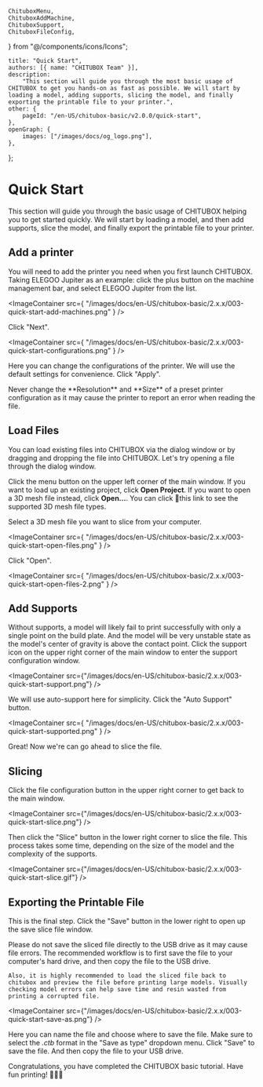 	ChituboxMenu,
	ChituboxAddMachine,
	ChituboxSupport,
	ChituboxFileConfig,
} from "@/components/icons/Icons";

	title: "Quick Start",
	authors: [{ name: "CHITUBOX Team" }],
	description:
		"This section will guide you through the most basic usage of CHITUBOX to get you hands-on as fast as possible. We will start by loading a model, adding supports, slicing the model, and finally exporting the printable file to your printer.",
	other: {
		pageId: "/en-US/chitubox-basic/v2.0.0/quick-start",
	},
	openGraph: {
		images: ["/images/docs/og_logo.png"],
	},
};

# Quick Start

This section will guide you through the basic usage of CHITUBOX helping you to get started quickly. We will start by loading a model, and then add supports, slice the model, and finally export the printable file to your printer.

## Add a printer

You will need to add the printer you need when you first launch CHITUBOX. Taking ELEGOO Jupiter as an example: click the plus button <ChituboxAddMachine size={24} /> on the machine management bar, and select ELEGOO Jupiter from the list.

<ImageContainer
	src={
		"/images/docs/en-US/chitubox-basic/2.x.x/003-quick-start-add-machines.png"
	}
/>

Click "Next".

<ImageContainer
	src={
		"/images/docs/en-US/chitubox-basic/2.x.x/003-quick-start-configurations.png"
	}
/>

Here you can change the configurations of the printer. We will use the default settings for convenience. Click "Apply".

<Admonition type="warning">
	Never change the **Resolution** and **Size** of a preset printer
	configuration as it may cause the printer to report an error when reading
	the file.
</Admonition>

## Load Files

You can load existing files into CHITUBOX via the dialog window or by dragging and dropping the file into CHITUBOX. Let's try opening a file through the dialog window.

Click the menu button  on the upper left corner of the main window. If you want to load up an existing project, click **Open Project**. If you want to open a 3D mesh file instead, click **Open...**. You can click <NextLink href="/en-US/chitubox-basic/latest/introduction#supported-file-formats">🔗this link</NextLink> to see the supported 3D mesh file types. 

Select a 3D mesh file you want to slice from your computer.

<ImageContainer
	src={
		"/images/docs/en-US/chitubox-basic/2.x.x/003-quick-start-open-files.png"
	}
/>

Click "Open".

<ImageContainer
	src={
		"/images/docs/en-US/chitubox-basic/2.x.x/003-quick-start-open-files-2.png"
	}
/>

## Add Supports

Without supports, a model will likely fail to print successfully with only a single point on the build plate. And  the model will be very unstable state as the model's center of gravity is above the contact point. Click the support icon <ChituboxSupport size={24} /> on the upper right corner of the main window to enter the support configuration window.

<ImageContainer
	src={"/images/docs/en-US/chitubox-basic/2.x.x/003-quick-start-support.png"}
/>

We will use auto-support here for simplicity. Click the "Auto Support" button.

<ImageContainer
	src={
		"/images/docs/en-US/chitubox-basic/2.x.x/003-quick-start-supported.png"
	}
/>

Great! Now we're can go ahead to slice the file.

## Slicing

Click the file configuration button <ChituboxFileConfig size={24} /> in the upper right corner to get back to the main window.

<ImageContainer
	src={"/images/docs/en-US/chitubox-basic/2.x.x/003-quick-start-slice.png"}
/>

Then click the "Slice" button in the lower right corner to slice the file. This process takes some time, depending on the size of the model and the complexity of the supports.

<ImageContainer
	src={"/images/docs/en-US/chitubox-basic/2.x.x/003-quick-start-slice.gif"}
/>

## Exporting the Printable File

This is the final step. Click the "Save" button in the lower right to open up the save slice file window.

<Admonition type="warning">
	Please do not save the sliced file directly to the USB drive as it may cause file errors.
	The recommended workflow is to first save the file to your computer's hard drive, and then copy the file to the USB drive.

    Also, it is highly recommended to load the sliced file back to chitubox and preview the file before printing large models. Visually checking model errors can help save time and resin wasted from printing a corrupted file.
</Admonition>

<ImageContainer
	src={"/images/docs/en-US/chitubox-basic/2.x.x/003-quick-start-save-as.png"}
/>

Here you can name the file and choose where to save the file. Make sure to select the _.ctb_ format in the "Save as type" dropdown menu. Click "Save" to save the file. And then copy the file to your USB drive.

Congratulations, you have completed the CHITUBOX basic tutorial. Have fun printing! 🎉🎉🎉
